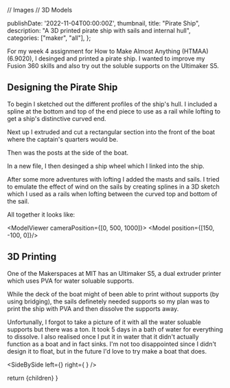// Images
// 3D Models

  publishDate: '2022-11-04T00:00:00Z',
  thumbnail,
  title: "Pirate Ship",
  description: "A 3D printed pirate ship with sails and internal hull",
  categories: ["maker", "all"],
};

For my week 4 assignment for How to Make Almost Anything (HTMAA) (6.9020), I desinged and printed a pirate ship. I wanted to improve my Fusion 360 skills and also try out the soluble supports on the Ultimaker S5.

## Designing the Pirate Ship

To begin I sketched out the different profiles of the ship's hull. I included a spline at the bottom and top of the end piece to use as a rail while lofting to get a ship's distinctive curved end.

<ProjectImage src={sketchOfShipHull} alt="Sketch of ship hull" />

Next up I extruded and cut a rectangular section into the front of the boat where the captain's quarters would be.

<ProjectImage src={captainsQuarters} alt="Adding captain's quarters" />

Then was the posts at the side of the boat.

<ProjectImage src={shipWallPosts} alt="Sketching and revolving ship wall posts" />

In a new file, I then desinged a ship wheel which I linked into the ship.

<ProjectImage src={shipWheel} alt="Ship Wheel" />

<ProjectImage src={wheelOnShip} alt="Wheel on the ship" />

After some more adventures with lofting I added the masts and sails. I tried to emulate the effect of wind on the sails by creating splines in a 3D sketch which I used as a rails when lofting between the curved top and bottom of the sail.

<ProjectImage src={sailsOnShip} alt="Sails on the ship" />

All together it looks like:

<ModelViewer cameraPosition={[0, 500, 1000]}>
  <Model position={[150, -100, 0]}/>
</ModelViewer>

## 3D Printing
    
One of the Makerspaces at MIT has an Ultimaker S5, a dual extruder printer which uses PVA for water soluable supports. 

While the deck of the boat might of been able to print without supports (by using bridging), the sails definetely needed supports so my plan was to print the ship with PVA and then dissolve the supports away.

<ProjectImage src={slicingPirateShip} alt="Slicing pirate ship in Cura" />

Unfortunally, I forgot to take a picture of it with all the water soluable supports but there was a ton. It took 5 days in a bath of water for everything to dissolve. I also realised once I put it in water that it didn't actually function as a boat and in fact sinks. I'm not too disappointed since I didn't design it to float, but in the future I'd love to try make a boat that does.

<SideBySide 
  left={<ProjectImage src={finishedPirateShip} alt="Side view of finished pirate ship" />} 
  right={ <ProjectImage src={finishedPirateShip2} alt="Back view of finished pirate ship" />} 
/>
 
  return <ProjectLayout metadata={metadata}>{children}</ProjectLayout>
}